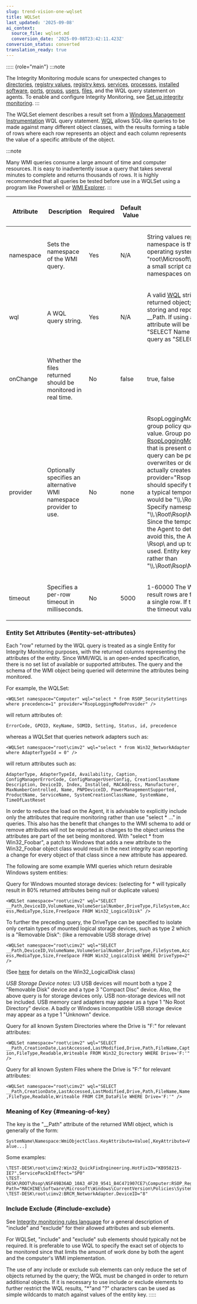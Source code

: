```yaml
---
slug: trend-vision-one-wqlset
title: WQLSet
last_updated: '2025-09-08'
ai_context:
  source_file: wqlset.md
  conversion_date: '2025-09-08T23:42:11.423Z'
conversion_status: converted
translation_ready: true
---
```


::::: {role="main"}
:::note

The Integrity Monitoring module scans for unexpected changes to [directories](directoryset.mdx), [registry values](registryvalueset.mdx), [registry keys](registrykeyset.mdx), [services](serviceset.mdx), [processes](processset.mdx), [installed software](installedsoftwareset.mdx), [ports](portset.mdx), [groups](groupset.mdx), [users](userset.mdx), [files](fileset.mdx), and the WQL query statement on agents. To enable and configure Integrity Monitoring, see [Set up integrity monitoring](set-up-integrity-monitoring.mdx).
:::

The WQLSet element describes a result set from a [Windows Management Instrumentation](https://docs.microsoft.com/en-us/windows/win32/wmisdk/wmi-start-page?redirectedfrom=MSDN) WQL query statement. [WQL](https://docs.microsoft.com/en-us/windows/win32/wmisdk/wql-sql-for-wmi?redirectedfrom=MSDN) allows SQL-like queries to be made against many different object classes, with the results forming a table of rows where each row represents an object and each column represents the value of a specific attribute of the object.

:::note

Many WMI queries consume a large amount of time and computer resources. It is easy to inadvertently issue a query that takes several minutes to complete and returns thousands of rows. It is highly recommended that all queries be tested before use in a WQLSet using a program like Powershell or [WMI Explorer](https://www.ks-soft.net/hostmon.eng/wmi/index.htm).
:::

<table>
<thead>
<tr>
<th><p>Attribute</p></th>
<th><p>Description</p></th>
<th><p>Required</p></th>
<th><p>Default Value</p></th>
<th><p>Allowed Values</p></th>
</tr>
</thead>
<tbody>
<tr>
<td><p>namespace</p></td>
<td><p>Sets the namespace of the WMI query.</p></td>
<td><p>Yes</p></td>
<td><p>N/A</p></td>
<td><p>String values representing a valid WMI namespace. The "root\cimv2" namespace is the one most commonly used when querying Windows operating system objects, but others such as "root\directory\LDAP" and "root\Microsoft\SqlServer\ComputerManagement" can be used. See <a href="https://docs.microsoft.com/en-us/previous-versions/windows/internet-explorer/ie-developer/scripting-articles/ms974592(v=msdn.10)?redirectedfrom=MSDN">here</a> for a small script called GetNamespaces.vbs that enumerates the available WMI namespaces on a given computer.</p></td>
</tr>
<tr>
<td><p>wql</p></td>
<td><p>A WQL query string.</p></td>
<td><p>Yes</p></td>
<td><p>N/A</p></td>
<td><p>A valid <a href="https://docs.microsoft.com/en-us/windows/win32/wmisdk/wql-sql-for-wmi?redirectedfrom=MSDN">WQL</a> string. The query must include the __Path attribute for each returned object; the Agent uses the __Path attribute as the entity key when storing and reporting results, so each returned WMI object must include a __Path. If using a query string such as "SELECT \* FROM ..." the __Path attribute will be available, but if using a more selective query such as "SELECT Name FROM ..." you must explicitly include __Path by writing the query as "SELECT __Path,Name FROM ...".</p></td>
</tr>
<tr>
<td><p>onChange</p></td>
<td><p>Whether the files returned should be monitored in real time.</p></td>
<td><p>No</p></td>
<td><p>false</p></td>
<td><p>true, false</p></td>
</tr>
<tr>
<td><p>provider</p></td>
<td><p>Optionally specifies an alternative WMI namespace provider to use.</p></td>
<td><p>No</p></td>
<td><p>none</p></td>
<td><p>RsopLoggingModeProvider At present this is only required/supported for group policy queries, and "RsopLoggingModeProvider" is the only supported value. Group policy queries are special since it's recommended that the <a href="https://docs.microsoft.com/en-us/previous-versions/windows/desktop/Policy/rsoploggingmodeprovider?redirectedfrom=MSDN">RsopLoggingModeProvider</a> be used to create a snapshot of the policy data that is present on a computer. If you create a snapshot of the policy data, the query can be performed against a consistent set of data before the system overwrites or deletes it during a refresh of policy. Creating a snapshot actually creates a new WMI namespace, so when using provider="RsopLoggingModeProvider" in a WQLSet, the namespace attribute should specify the suffix to be added to the created namespace. For example, a typical temporary namespace created by the RsopLoggingModeProvider would be "\\.\Root\Rsop\NS71EF4AA3_FB96_465F_AC1C_DFCF9A3E9010". Specify namespace="Computer" to query "\\.\Root\Rsop\NS71EF4AA3_FB96_465F_AC1C_DFCF9A3E9010\Computer". Since the temporary namespace is a one-time value, it hampers the ability of the Agent to detect changes since the value appears in the entity key. To avoid this, the Agent will remove the portion of the returned __Path value after \Rsop\ and up to the next backslash when the RsopLoggingModeProvider is used. Entity keys will therefore have prefixes like "\\.\Root\Rsop\Computer" rather than "\\.\Root\Rsop\NS71EF4AA3_FB96_465F_AC1C_DFCF9A3E9010\Computer"</p></td>
</tr>
<tr>
<td><p>timeout</p></td>
<td><p>Specifies a per-row timeout in milliseconds.</p></td>
<td><p>No</p></td>
<td><p>5000</p></td>
<td><p>1-60000 The WMI query is performed in <a href="https://docs.microsoft.com/en-us/windows/win32/wmisdk/calling-a-method?redirectedfrom=MSDN">semisynchronous</a> mode, where result rows are fetched one at a time and there is a timeout on the fetching of a single row. If this parameter is not specified, 5000 (5 seconds) is used as the timeout value.</p></td>
</tr>
</tbody>
</table>

### Entity Set Attributes {#entity-set-attributes}

Each "row" returned by the WQL query is treated as a single Entity for Integrity Monitoring purposes, with the returned columns representing the attributes of the entity. Since WMI/WQL is an open-ended specification, there is no set list of available or supported attributes. The query and the schema of the WMI object being queried will determine the attributes being monitored.

For example, the WQLSet:

``` codeblock
<WQLSet namespace="Computer" wql="select * from RSOP_SecuritySettings where precedence=1" provider="RsopLoggingModeProvider" />
```

will return attributes of:

``` codeblock
ErrorCode, GPOID, KeyName, SOMID, Setting, Status, id, precedence
```

whereas a WQLSet that queries network adapters such as:

``` codeblock
<WQLSet namespace="root\cimv2" wql="select * from Win32_NetworkAdapter where AdapterTypeId = 0" />
```

will return attributes such as:

`AdapterType, AdapterTypeId, Availability, Caption, ConfigManagerErrorCode, ConfigManagerUserConfig, CreationClassName Description, DeviceID, Index, Installed, MACAddress, Manufacturer, MaxNumberControlled, Name, PNPDeviceID, PowerManagementSupported, ProductName, ServiceName, SystemCreationClassName, SystemName, TimeOfLastReset`

In order to reduce the load on the Agent, it is advisable to explicitly include only the attributes that require monitoring rather than use "select \* ..." in queries. This also has the benefit that changes to the WMI schema to add or remove attributes will not be reported as changes to the object unless the attributes are part of the set being monitored. With "select \* from Win32_Foobar", a patch to Windows that adds a new attribute to the Win32_Foobar object class would result in the next integrity scan reporting a change for every object of that class since a new attribute has appeared.

The following are some example WMI queries which return desirable Windows system entities:

Query for Windows mounted storage devices: (selecting for \* will typically result in 80% returned attributes being null or duplicate values)

`<WQLSet namespace="root\cimv2" wql="SELECT __Path,DeviceID,VolumeName,VolumeSerialNumber,DriveType,FileSystem,Access,MediaType,Size,FreeSpace FROM Win32_LogicalDisk" />`

To further the preceding query, the DriveType can be specified to isolate only certain types of mounted logical storage devices, such as type 2 which is a "Removable Disk": (like a removable USB storage drive)

`<WQLSet namespace="root\cimv2" wql="SELECT __Path,DeviceID,VolumeName,VolumeSerialNumber,DriveType,FileSystem,Access,MediaType,Size,FreeSpace FROM Win32_LogicalDisk WHERE DriveType=2" />`

(See [here](https://docs.microsoft.com/en-us/windows/win32/cimwin32prov/win32-logicaldisk?redirectedfrom=MSDN) for details on the Win32_LogicalDisk class)

*USB Storage Device notes:* U3 USB devices will mount both a type 2 "Removable Disk" device and a type 3 "Compact Disc" device. Also, the above query is for storage devices only. USB non-storage devices will not be included. USB memory card adapters may appear as a type 1 "No Root Directory" device. A badly or Windows incompatible USB storage device may appear as a type 1 "Unknown" device.

Query for all known System Directories where the Drive is "F:" for relevant attributes:

`<WQLSet namespace="root\cimv2" wql="SELECT __Path,CreationDate,LastAccessed,LastModified,Drive,Path,FileName,Caption,FileType,Readable,Writeable FROM Win32_Directory WHERE Drive='F:'" />`

Query for all known System Files where the Drive is "F:" for relevant attributes:

`<WQLSet namespace="root\cimv2" wql="SELECT __Path,CreationDate,LastAccessed,LastModified,Drive,Path,FileName,Name,FileType,Readable,Writeable FROM CIM_DataFile WHERE Drive='F:'" />`

### Meaning of Key {#meaning-of-key}

The key is the "\_\_Path" attribute of the returned WMI object, which is generally of the form:

`SystemName\Namespace:WmiObjectClass.KeyAttribute=Value[,KeyAttribute=Value...]`

Some examples:

``` codeblock
\TEST-DESK\root\cimv2:Win32_QuickFixEngineering.HotFixID="KB958215-IE7",ServicePackInEffect="SP0"
\TEST-DESK\ROOT\Rsop\NSF49B36AD_10A3_4F20_9541_B4C471907CE7\Computer:RSOP_RegistryValue.
Path="MACHINE\Software\Microsoft\Windows\CurrentVersion\Policies\System\LegalNoticeText",precedence=1
\TEST-DESK\root\cimv2:BRCM_NetworkAdapter.DeviceID="8"
```

### Include Exclude {#include-exclude}

See [Integrity monitoring rules language](integrity-monitoring-language-swp.mdx) for a general description of "include" and "exclude" for their allowed attributes and sub elements.

For WQLSet, "include" and "exclude" sub elements should typically not be required. It is preferable to use WQL to specify the exact set of objects to be monitored since that limits the amount of work done by both the agent and the computer's WMI implementation.

The use of any include or exclude sub elements can only reduce the set of objects returned by the query; the WQL must be changed in order to return additional objects. If it is necessary to use include or exclude elements to further restrict the WQL results, "\*"and "?" characters can be used as simple wildcards to match against values of the entity key.
:::::
